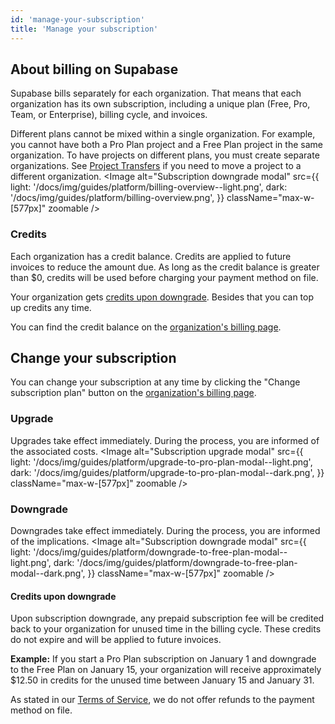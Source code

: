 ```yaml
---
id: 'manage-your-subscription'
title: 'Manage your subscription'
---
```


## About billing on Supabase
Supabase bills separately for each organization. That means that each organization has its own subscription, including a unique plan (Free, Pro, Team, or Enterprise), billing cycle, and invoices.

Different plans cannot be mixed within a single organization. For example, you cannot have both a Pro Plan project and a Free Plan project in the same organization. To have projects on different plans, you must create separate organizations. See [Project Transfers](docs/guides/platform/project-transfer) if you need to move a project to a different organization.
<Image
  alt="Subscription downgrade modal"
  src={{
    light: '/docs/img/guides/platform/billing-overview--light.png',
    dark: '/docs/img/guides/platform/billing-overview.png',
  }}
  className="max-w-[577px]"
  zoomable
/>

### Credits
Each organization has a credit balance. Credits are applied to future invoices to reduce the amount due. As long as the credit balance is greater than $0, credits will be used before charging your payment method on file.

Your organization gets [credits upon downgrade](/docs/guides/platform/manage-your-subscription#credits-upon-downgrade). Besides that you can top up credits any time.

You can find the credit balance on the [organization's billing page](https://supabase.com/dashboard/org/_/billing).

## Change your subscription
You can change your subscription at any time by clicking the "Change subscription plan" button on the [organization's billing page](https://supabase.com/dashboard/org/_/billing).

### Upgrade
Upgrades take effect immediately. During the process, you are informed of the associated costs.
<Image
  alt="Subscription upgrade modal"
  src={{
    light: '/docs/img/guides/platform/upgrade-to-pro-plan-modal--light.png',
    dark: '/docs/img/guides/platform/upgrade-to-pro-plan-modal--dark.png',
  }}
  className="max-w-[577px]"
  zoomable
/>

### Downgrade
Downgrades take effect immediately. During the process, you are informed of the implications.
<Image
  alt="Subscription downgrade modal"
  src={{
    light: '/docs/img/guides/platform/downgrade-to-free-plan-modal--light.png',
    dark: '/docs/img/guides/platform/downgrade-to-free-plan-modal--dark.png',
  }}
  className="max-w-[577px]"
  zoomable
/>

#### Credits upon downgrade
Upon subscription downgrade, any prepaid subscription fee will be credited back to your organization for unused time in the billing cycle. These credits do not expire and will be applied to future invoices.

**Example:**
If you start a Pro Plan subscription on January 1 and downgrade to the Free Plan on January 15, your organization will receive approximately $12.50 in credits for the unused time between January 15 and January 31.

As stated in our [Terms of Service](https://supabase.com/terms#1-fees), we do not offer refunds to the payment method on file.
